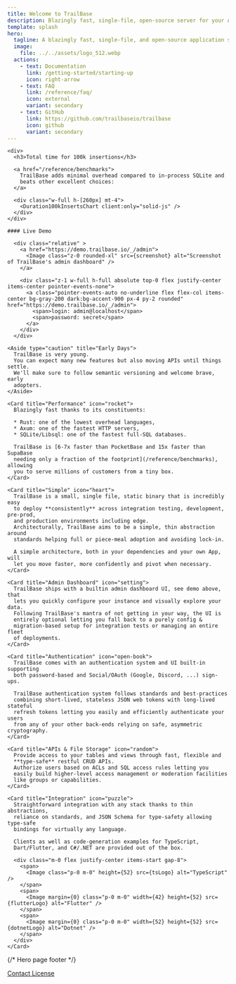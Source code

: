 ```yaml
---
title: Welcome to TrailBase
description: Blazingly fast, single-file, open-source server for your Applications
template: splash
hero:
  tagline: A blazingly fast, single-file, and open-source application server with type-safe APIs, auth, admin dashboard, ...
  image:
    file: ../../assets/logo_512.webp
  actions:
    - text: Documentation
      link: /getting-started/starting-up
      icon: right-arrow
    - text: FAQ
      link: /reference/faq/
      icon: external
      variant: secondary
    - text: GitHub
      link: https://github.com/trailbaseio/trailbase
      icon: github
      variant: secondary
---
```





<div class="flex justify-center">
  <div class="md:w-[80%] flex flex-col gap-4">

    <div>
      <h3>Total time for 100k insertions</h3>

      <a href="/reference/benchmarks">
        TrailBase adds minimal overhead compared to in-process SQLite and
        beats other excellent choices:
      </a>

      <div class="w-full h-[260px] mt-4">
        <Duration100kInsertsChart client:only="solid-js" />
      </div>
    </div>

    #### Live Demo

      <div class="relative" >
        <a href="https://demo.trailbase.io/_/admin">
          <Image class="z-0 rounded-xl" src={screenshot} alt="Screenshot of TrailBase's admin dashboard" />
        </a>

        <div class="z-1 w-full h-full absolute top-0 flex justify-center items-center pointer-events-none">
          <a class="pointer-events-auto no-underline flex flex-col items-center bg-gray-200 dark:bg-accent-900 px-4 py-2 rounded" href="https://demo.trailbase.io/_/admin">
            <span>login: admin@localhost</span>
            <span>password: secret</span>
          </a>
        </div>
      </div>

    <Aside type="caution" title="Early Days">
      TrailBase is very young.
      You can expect many new features but also moving APIs until things settle.
      We'll make sure to follow semantic versioning and welcome brave, early
      adopters.
    </Aside>

  </div>
</div>

<div class="w-full py-8">

  <CardGrid stagger>

    <Card title="Performance" icon="rocket">
      Blazingly fast thanks to its constituents:

      * Rust: one of the lowest overhead languages,
      * Axum: one of the fastest HTTP servers,
      * SQLite/Libsql: one of the fastest full-SQL databases.

      TrailBase is [6-7x faster than PocketBase and 15x faster than SupaBase
      needing only a fraction of the footprint](/reference/benchmarks), allowing
      you to serve millions of customers from a tiny box.
    </Card>

    <Card title="Simple" icon="heart">
      TrailBase is a small, single file, static binary that is incredibly easy
      to deploy **consistently** across integration testing, development, pre-prod,
      and production environments including edge.
      Architecturally, TrailBase aims to be a simple, thin abstraction around
      standards helping full or piece-meal adoption and avoiding lock-in.

      A simple architecture, both in your dependencies and your own App, will
      let you move faster, more confidently and pivot when necessary.
    </Card>

    <Card title="Admin Dashboard" icon="setting">
      TrailBase ships with a builtin admin dashboard UI, see demo above, that
      lets you quickly configure your instance and visually explore your data.
      Following TrailBase's mantra of not getting in your way, the UI is
      entirely optional letting you fall back to a purely config &
      migration-based setup for integration tests or managing an entire fleet
      of deployments.
    </Card>

    <Card title="Authentication" icon="open-book">
      TrailBase comes with an authentication system and UI built-in supporting
      both password-based and Social/OAuth (Google, Discord, ...) sign-ups.

      TrailBase authentication system follows standards and best-practices
      combining short-lived, stateless JSON web tokens with long-lived stateful
      refresh tokens letting you easily and efficiently authenticate your users
      from any of your other back-ends relying on safe, asymmetric cryptography.
    </Card>

    <Card title="APIs & File Storage" icon="random">
      Provide access to your tables and views through fast, flexible and
      **type-safe** restful CRUD APIs.
      Authorize users based on ACLs and SQL access rules letting you
      easily build higher-level access management or moderation facilities
      like groups or capabilities.
    </Card>

    <Card title="Integration" icon="puzzle">
      Straightforward integration with any stack thanks to thin abstractions,
      reliance on standards, and JSON Schema for type-safety allowing type-safe
      bindings for virtually any language.

      Clients as well as code-generation examples for TypeScript,
      Dart/Flutter, and C#/.NET are provided out of the box.

      <div class="m-0 flex justify-center items-start gap-8">
        <span>
          <Image class="p-0 m-0" height={52} src={tsLogo} alt="TypeScript" />
        </span>
        <span>
          <Image margin={0} class="p-0 m-0" width={42} height={52} src={flutterLogo} alt="Flutter" />
        </span>
        <span>
          <Image margin={0} class="p-0 m-0" width={52} height={52} src={dotnetLogo} alt="Dotnet" />
        </span>
      </div>
    </Card>

  </CardGrid>
</div>


<div class="flex justify-center">
  <div class="md:w-[80%] flex flex-col items-center gap-4">
    <Aside type="tip" title="Roadmap">
      <Roadmap />
    </Aside>

  </div>
</div>

{/* Hero page footer */}

<div class="h-[30px]" />
<div class="w-full mt-[28px] h-[1px] bg-accent-200" />

<div class="w-full flex justify-end">
  <div class="flex flex-col items-end mr-4">
    <a class="no-underline" href="/contact">
      Contact
    </a>
    <a class="no-underline" href="/license">
      License
    </a>
  </div>
</div>
